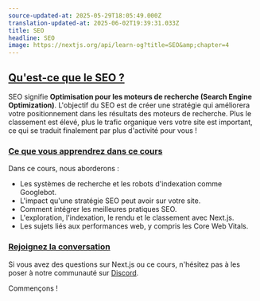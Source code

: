 ```yaml
---
source-updated-at: 2025-05-29T18:05:49.000Z
translation-updated-at: 2025-06-02T19:39:31.033Z
title: SEO
headline: SEO
image: https://nextjs.org/api/learn-og?title=SEO&amp;chapter=4
---
```


[Qu'est-ce que le SEO ?](#what-is-seo)
--------------------------------------

SEO signifie **Optimisation pour les moteurs de recherche (Search Engine Optimization)**. L'objectif du SEO est de créer une stratégie qui améliorera votre positionnement dans les résultats des moteurs de recherche. Plus le classement est élevé, plus le trafic organique vers votre site est important, ce qui se traduit finalement par plus d'activité pour vous !

### [Ce que vous apprendrez dans ce cours](#what-youll-learn-in-this-course)

Dans ce cours, nous aborderons :

*   Les systèmes de recherche et les robots d'indexation comme Googlebot.
*   L'impact qu'une stratégie SEO peut avoir sur votre site.
*   Comment intégrer les meilleures pratiques SEO.
*   L'exploration, l'indexation, le rendu et le classement avec Next.js.
*   Les sujets liés aux performances web, y compris les Core Web Vitals.

### [Rejoignez la conversation](#join-the-conversation)

Si vous avez des questions sur Next.js ou ce cours, n'hésitez pas à les poser à notre communauté sur [Discord](https://discord.gg/Q3AsD4efFC).

Commençons !